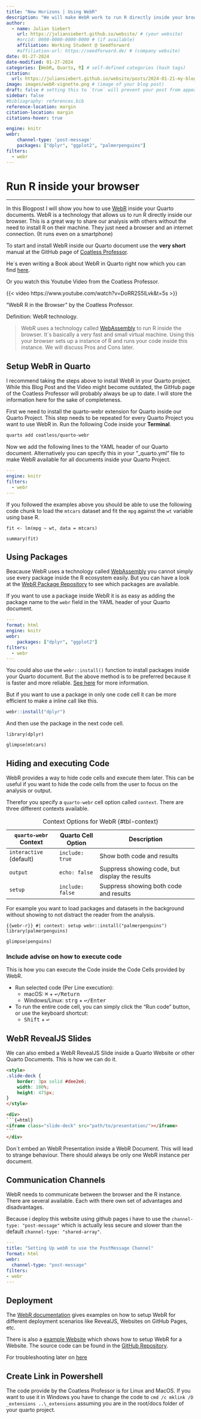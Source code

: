 ```yaml
---
title: "New Horizons | Using WebR"
description: "We will make WebR work to run R directly inside your browser."
author:
  - name: Julian Siebert
    url: https://juliansiebert.github.io/website/ # (your website)
    #orcid: 0000-0000-0000-0000 # (if available)
    affiliation: Working Student @ Seedforward
    #affiliation-url: https://seedforward.de/ # (company website)
date: 01-27-2024
date-modified: 01-27-2024
categories: [WebR, Quarto, R] # self-defined categories (hash tags)
citation: 
  url: https://juliansiebert.github.io/website/posts/2024-01-21-my-blog-post/ 
image: images/webR-vignette.png # (image of your blog post)
draft: false # setting this to `true` will prevent your post from appearing on your listing page until you're ready!
sidebar: false
#bibliography: references.bib
reference-location: margin
citation-location: margin
citations-hover: true

engine: knitr
webr: 
    channel-type: 'post-message'
    packages: ["dplyr", "ggplot2", "palmerpenguins"]
filters:
  - webr
---
```


# Run R inside your browser

***

In this Blogpost I will show you how to use [WebR](https://docs.r-wasm.org/webr/latest/) inside your Quarto documents. WebR is a technology that allows us to run R directly inside our browser. This is a great way to share our analysis with others without the need to install R on their machine. They just need a browser and an internet connection. (It runs even on a smartphone)

To start and install WebR inside our Quarto document use the **very short** manual at the GitHub page of [Coatless Professor](https://github.com/coatless/quarto-webr).

He´s even writing a Book about WebR in Quarto right now which you can find [here](https://quarto-webr.thecoatlessprofessor.com/).

Or you watch this Youtube Video from the Coatless Professor.

::: {#vid-webr}

{{< video https://www.youtube.com/watch?v=DoRR2S5lLvk&t=5s >}}

"WebR R in the Browser" by the Coatless Professor.

:::

::: {.definitionbox}
:::: {.definitionbox-header}
::::: {.definitionbox-icon}
:::::
Definition:
WebR technology.
::::
> WebR uses a technology called [WebAssembly](https://webassembly.org/) to run R inside the browser. It´s basically a very fast and small virtual machine. Using this your browser sets up a instance of R and runs your code inside this instance. We will discuss Pros and Cons later.
:::

## Setup WebR in Quarto

I recommend taking the steps above to install WebR in your Quarto project. While this Blog Post and the Video might become outdated, the GitHub page of the Coatless Professor will probably always be up to date. I will store the information here for the sake of completeness.

First we need to install the quarto-webr extension for Quarto inside our Quarto Project. This step needs to be repeated for every Quarto Project you want to use WebR in. Run the following Code inside your **Terminal**.

```bash
quarto add coatless/quarto-webr
```

Now we add the following lines to the YAML header of our Quarto document. Alternatively you can specify this in your "_quarto.yml" file to make WebR available for all documents inside your Quarto Project.

```.yaml
---
engine: knitr
filters:
  - webr
---
```

If you followed the examples above you should be able to use the following code chunk to load the `mtcars` dataset and fit the `mpg` against the `wt` variable using base R.

```webr-r

fit <- lm(mpg ~ wt, data = mtcars)

summary(fit)

```


## Using Packages

Beacause WebR uses a technology called [WebAssembly](https://webassembly.org/) you cannot simply use every package inside the R ecosystem easily. But you can have a look at the [WebR Package Repository](https://repo.r-wasm.org/) to see which packages are available.

If you want to use a package inside WebR it is as easy as adding the package name to the `webr` field in the YAML header of your Quarto document.

```.yaml
---
format: html
engine: knitr
webr: 
    packages: ["dplyr", "ggplot2"]
filters:
  - webr
---
```

You could also use the `webr::install()` function to install packages inside your Quarto document. But the above method is to be preferred because it is faster and more reliable. [See here](https://quarto-webr.thecoatlessprofessor.com/qwebr-using-r-packages.html) for more information.

But if you want to use a package in only one code cell it can be more efficient to make a inline call like this.

```r
webr::install("dplyr")
```

And then use the package in the next code cell.

```webr-r

library(dplyr)

glimpse(mtcars)

```

## Hiding and executing Code

WebR provides a way to hide code cells and execute them later. This can be useful if you want to hide the code cells from the user to focus on the analysis or output.

Therefor you specify a `quarto-webr` cell option called `context`. There are three different contexts available.

| `quarto-webr` Context   | Quarto Cell Option | Description                                    |
|-------------------------|--------------------|------------------------------------------------|
| `interactive` (default) | `include: true`    | Show both code and results                     |
| `output`                | `echo: false`      | Suppress showing code, but display the results |
| `setup`                 | `include: false`   | Suppress showing both code and results         |

:Context Options for WebR {#tbl-context}

For example you want to load packages and datasets in the background without showing to not distract the reader from the analysis.

```{{webr-r}}
#| context: setup
webr::install("palmerpenguins")
library(palmerpenguins)
```

```webr-r

glimpse(penguins)

```

### Include advise on how to execute code

This is how you can execute the Code inside the Code Cells provided by WebR. 

- Run selected code (Per Line execution):
  - macOS: <kbd>⌘</kbd> + <kbd>↩/Return</kbd>
  - Windows/Linux: <kbd>strg</kbd> + <kbd>↩/Enter</kbd>

- To run the entire code cell, you can simply click the "Run code" button, or use the keyboard shortcut:
  - <kbd>Shift</kbd> + <kbd>↩</kbd>


## WebR RevealJS Slides

We can also embed a WebR RevealJS Slide inside a Quarto Website or other Quarto Documents. This is how we can do it.

````html
<style>
.slide-deck {
    border: 3px solid #dee2e6;
    width: 100%;
    height: 475px;
}
</style>

<div>
```{=html}
<iframe class="slide-deck" src="path/to/presentation/"></iframe>
```
</div>
````
:::{.callout-important icon="false"}
Don´t embed an WebR Presentation inside a WebR Document. This will lead to strange behaviour. There should always be only one WebR instance per document.
:::

## Communication Channels

WebR needs to communicate between the browser and the R instance. There are several available. Each with there own set of advantages and disadvantages. 

Because i deploy this website using github pages i have to use the `channel-type: "post-message"` which is actually less secure and slower than the default `channel-type: "shared-array"`.

```.yaml
---
title: "Setting Up webR to use the PostMessage Channel"
format: html
webr:
  channel-type: "post-message"
filters:
- webr
---
```

## Deployment 

The [WebR documentation](https://quarto-webr.thecoatlessprofessor.com/qwebr-deployment-templates.html) gives examples on how to setup WebR for different deployment scenarios like RevealJS, Websites on GitHub Pages, etc.

There is also a [example Website](https://quarto-webr.thecoatlessprofessor.com/examples/website/) which shows how to setup WebR for a Website. The source code can be found in the [GitHub Repository](https://github.com/coatless/quarto-webr/tree/main/examples/website).

For troubleshooting later on [here](https://quarto-webr.thecoatlessprofessor.com/qwebr-extension-website.html)

::: {.callout-note icon="false"}

## Create Link in Powershell

The code provide by the Coatless Professor is for Linux and MacOS. If you want to use it in Windows you have to change the code to `cmd /c mklink /D _extensions ..\_extensions` assuming you are in the root/docs folder of your quarto project.

:::